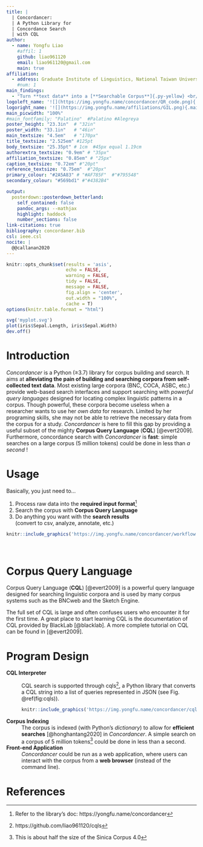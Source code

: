 ```yaml
---
title: |
  | Concordancer:  
  | A Python Library for   
  | Concordance Search   
  | with CQL
author:
  - name: Yongfu Liao
    #affil: 1
    github: liao961120
    email: liao961120@gmail.com
    main: true
affiliation:
  - address: Graduate Institute of Linguistics, National Taiwan University
    #num: 1
main_findings:
  - "Turn **text data** into a [**Searchable Corpus**]{.py-yellow} <br/> with **5 lines** of code<br> in [**Python**]{.py-yellow}<br>![](https://img.yongfu.name/concordancer/query_interface2.png){.main_pic}"
logoleft_name: '![](https://img.yongfu.name/concordancer/QR_code.png){.main-img-left}'
logoright_name: '![](https://img.yongfu.name/affiliations/GIL.png){.main-img-right}'
main_picwidth: "100%"
#main_fontfamily: "Palatino"  #Palatino #Alegreya
poster_height: "23.3in"  # "32in"
poster_width: "33.1in"   # "46in"
main_textsize: "4.5em"   # "170px"
title_textsize: "2.525em" #125pt
body_textsize: "25.35pt" # 1cm  #45px equal 1.19cm
authorextra_textsize: "0.9em" # "35px"
affiliation_textsize: "0.85em" # "25px"
caption_textsize: "0.72em" #"20pt"
reference_textsize: "0.75em"  #"20px"
primary_colour: "#2A5A83" # "#AF785F"  #"#795548"
secondary_colour: "#569bd1" #"#4382B4"

output: 
  posterdown::posterdown_betterland:
    self_contained: false
    pandoc_args: --mathjax
    highlight: haddock
    number_sections: false
link-citations: true
bibliography: concordaner.bib
csl: ieee.csl
nocite: | 
  @@callanan2020
---
```


<link rel="stylesheet" href="custom.css">

```r
knitr::opts_chunk$set(results = 'asis',
                      echo = FALSE,
                      warning = FALSE,
                      tidy = FALSE,
                      message = FALSE,
                      fig.align = 'center',
                      out.width = "100%",
                      cache = T)
options(knitr.table.format = "html") 
```

```r
svg('myplot.svg')
plot(iris$Sepal.Length, iris$Sepal.Width)
dev.off()
```

# Introduction

*Concordancer* is a Python (≥3.7) library for corpus building and search. It aims at **alleviating the pain of building and searching corpora from self-collected text data**. Most existing large corpora (BNC, COCA, ASBC, etc.) provide web-based search interfaces and support searching with *powerful query languages* designed for locating complex linguistic patterns in a corpus. Though powerful, these corpora become useless when a researcher wants to use her *own data* for research. Limited by her programing skills, she may not be able to retrieve the necessary data from the corpus for a study. *Concordancer* is here to fill this gap by providing a useful subset of the mighty **Corpus Query Language** (**CQL**) [@evert2009]. Furthermore, concordance search with *Concordancer* is **fast**: simple searches on a large corpus (5 million tokens) could be done in less than *a second* !


# Usage

Basically, you just need to...

1. Process raw data into the **required input format**^[Refer to the library's doc: https://yongfu.name/concordancer]
2. Search the corpus with **Corpus Query Language**
3. Do anything you want with the **search results**   
(convert to csv, analyze, annotate, etc.)


```r
knitr::include_graphics('https://img.yongfu.name/concordancer/workflow.png')
```


# <br> Corpus Query Language {#corpus-query-language}

Corpus Query Language (**CQL**) [@evert2009] is a powerful query language designed for searching linguistic corpora and is used by many corpus systems such as the BNCweb and the Sketch Engine.

The full set of CQL is large and often confuses users who encounter it for the first time. A great place to start learning CQL is the documentation of CQL provided by BlackLab [@blacklab]. A more complete tutorial on CQL can be found in [@evert2009].

# Program Design

**CQL Interpreter**
: CQL search is supported through cqls^[https://github.com/liao961120/cqls], a Python library that converts a CQL string into a list of queries represented in JSON (see Fig. \@ref(fig:cqls)).<br>  
```r
knitr::include_graphics('https://img.yongfu.name/concordancer/cqls.png')
```

**Corpus Indexing**
: The corpus is indexed (with Python's *dictionary*) to allow for **efficient searches** [@honghantang2020] in *Concordancer*. A simple search on a corpus of 5 million tokens^[This is about half the size of the Sinica Corpus 4.0] could be done in less than a second.

**Front-end Application**
: *Concordancer* could be run as a web application, where users can interact with the corpus from a **web browser** (instead of the command line).



# References





